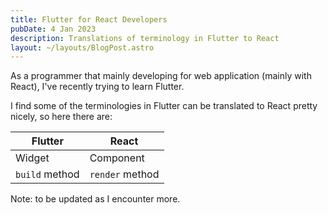 ```yaml
---
title: Flutter for React Developers
pubDate: 4 Jan 2023
description: Translations of terminology in Flutter to React
layout: ~/layouts/BlogPost.astro
---
```


As a programmer that mainly developing for web application (mainly with React), I've recently trying to learn Flutter.

I find some of the terminologies in Flutter can be translated to React pretty nicely, so here there are:

| Flutter        | React           |
| -------------- | --------------- |
| Widget         | Component       |
| `build` method | `render` method |

Note: to be updated as I encounter more.
